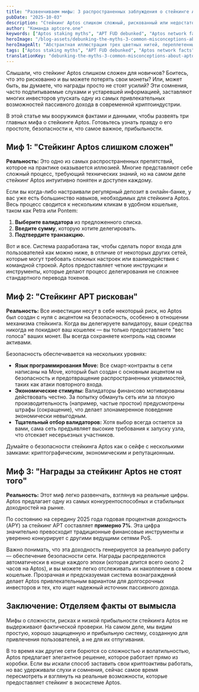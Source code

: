 ```yaml
---
title: "Развенчиваем мифы: 3 распространенных заблуждения о стейкинге Aptos, которые вам нужно знать"
pubDate: "2025-10-03"
description: "Стейкинг Aptos слишком сложный, рискованный или недостаточно прибыльный? Мы развенчиваем 3 главных мифа с помощью данных и фактов. Узнайте правду и максимизируйте свои награды APT."
author: "Команда aptcore.one"
keywords: ["Aptos staking myths", "APT FUD debunked", "Aptos network facts", "staking misconceptions"]
heroImage: "/blog-assets/debunking-the-myths-3-common-misconceptions-about-aptos-staking-you-need-to-know.jpg"
heroImageAlt: "Абстрактная иллюстрация трех цветных нитей, переплетенных в центре, которые постепенно расплетаются и расходятся в три четких, гладких пути, символизируя ясность и направление."
tags: ["Aptos staking myths", "APT FUD debunked", "Aptos network facts", "staking misconceptions"]
translationKey: "debunking-the-myths-3-common-misconceptions-about-aptos-staking-you-need-to-know"
---
```


Слышали, что стейкинг Aptos слишком сложен для новичков? Боитесь, что это рискованно и вы можете потерять свои монеты? Или, может быть, вы думаете, что награды просто не стоят усилий? Эти сомнения, часто подпитываемые слухами и устаревшей информацией, заставляют многих инвесторов упускать одну из самых привлекательных возможностей пассивного дохода в современной криптоиндустрии.

В этой статье мы вооружимся фактами и данными, чтобы развеять три главных мифа о стейкинге Aptos. Готовьтесь узнать правду о его простоте, безопасности и, что самое важное, прибыльности.

## Миф 1: "Стейкинг Aptos слишком сложен"

**Реальность:** Это одно из самых распространенных препятствий, которое на практике оказывается иллюзией. Многие представляют себе сложный процесс, требующий технических знаний, но на самом деле стейкинг Aptos интуитивно понятен и доступен каждому.

Если вы когда-либо настраивали регулярный депозит в онлайн-банке, у вас уже есть большинство навыков, необходимых для стейкинга Aptos. Весь процесс сводится к нескольким кликам в удобном кошельке, таком как Petra или Pontem:
1. **Выберите валидатора** из предложенного списка.
2. **Введите сумму**, которую хотите делегировать.
3. **Подтвердите транзакцию.**

Вот и все. Система разработана так, чтобы сделать порог входа для пользователей как можно ниже, в отличие от некоторых других сетей, которые могут требовать сложных настроек или взаимодействия с командной строкой. Aptos предоставляет четкие инструкции и инструменты, которые делают процесс делегирования не сложнее стандартного перевода токенов.

## Миф 2: "Стейкинг APT рискован"

**Реальность:** Все инвестиции несут в себе некоторый риск, но Aptos был создан с нуля с акцентом на безопасность, особенно в отношении механизма стейкинга. Когда вы делегируете валидатору, ваши средства никогда не покидают ваш кошелек — вы только предоставляете "вес голоса" ваших монет. Вы всегда сохраняете контроль над своими активами.

Безопасность обеспечивается на нескольких уровнях:
* **Язык программирования Move:** Все смарт-контракты в сети написаны на Move, который был создан с основным акцентом на безопасность и предотвращение распространенных уязвимостей, таких как атаки повторного входа.
* **Экономические стимулы:** Валидаторы финансово мотивированы действовать честно. За попытку обмануть сеть или за плохую производительность (например, частые простои) предусмотрены штрафы (сокращение), что делает злонамеренное поведение экономически невыгодным.
* **Тщательный отбор валидаторов:** Хотя выбор всегда остается за вами, сама сеть предъявляет высокие требования к запуску узла, что отсекает несерьезных участников.

Думайте о безопасности стейкинга Aptos как о сейфе с несколькими замками: криптографическим, экономическим и репутационным.

## Миф 3: "Награды за стейкинг Aptos не стоят того"

**Реальность:** Этот миф легко развенчать, взглянув на реальные цифры. Aptos предлагает одну из самых конкурентоспособных и стабильных доходностей на рынке.

По состоянию на середину 2025 года годовая процентная доходность (APY) за стейкинг APT составляет **примерно 7%**. Эта цифра значительно превосходит традиционные финансовые инструменты и уверенно конкурирует с другими ведущими сетями PoS.

Важно понимать, что эта доходность генерируется за реальную работу — обеспечение безопасности сети. Награды распределяются автоматически в конце каждого эпохи (которая длится всего около 2 часов на Aptos), и вы можете легко отслеживать их накопление в своем кошельке. Прозрачная и предсказуемая система вознаграждений делает Aptos привлекательным вариантом для долгосрочных инвесторов и тех, кто ищет надежный источник пассивного дохода.

## Заключение: Отделяем факты от вымысла

Мифы о сложности, рисках и низкой прибыльности стейкинга Aptos не выдерживают фактической проверки. На самом деле, мы видим простую, хорошо защищенную и прибыльную систему, созданную для привлечения пользователей, а не для их отпугивания.

В то время как другие сети борются со сложностью и волатильностью, Aptos предлагает элегантное решение, которое работает прямо из коробки. Если вы искали способ заставить свои криптоактивы работать, но вас удерживали слухи и сомнения, сейчас самое время пересмотреть и взглянуть на реальные возможности, которые предоставляет стейкинг в экосистеме Aptos.
